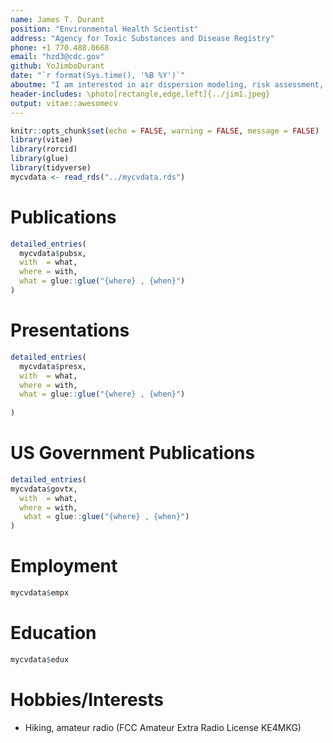 ```yaml
---
name: James T. Durant
position: "Environmental Health Scientist"
address: "Agency for Toxic Substances and Disease Registry"
phone: +1 770.488.0668
email: "hzd3@cdc.gov"
github: YoJimboDurant
date: "`r format(Sys.time(), '%B %Y')`"
aboutme: "I am interested in air dispersion modeling, risk assessment, and environmental statistics. I currently an environmental health scientist in the Exposure Investigation Section in ATSDR's Office of Community Health Hazard Evaluation."
header-includes: \photo[rectangle,edge,left]{../jim1.jpeg}
output: vitae::awesomecv
---
```



\raggedright


```r
knitr::opts_chunk$set(echo = FALSE, warning = FALSE, message = FALSE)
library(vitae)
library(rorcid)
library(glue)
library(tidyverse)
mycvdata <- read_rds("../mycvdata.rds")
```



# Publications
```r
detailed_entries(
  mycvdata$pubsx,
  with  = what,
  where = with,
  what = glue::glue("{where} , {when}")
)

```

# Presentations

```r

detailed_entries(
  mycvdata$presx,
  with  = what,
  where = with,
  what = glue::glue("{where} , {when}")
 
)
```

# US Government Publications

```r
detailed_entries(
mycvdata$govtx,
  with  = what,
  where = with,
   what = glue::glue("{where} , {when}")
)
```




# Employment
```r
mycvdata$empx

```


# Education

```r
mycvdata$edux
```



# Hobbies/Interests

 * Hiking, amateur radio (FCC Amateur Extra Radio License KE4MKG)

